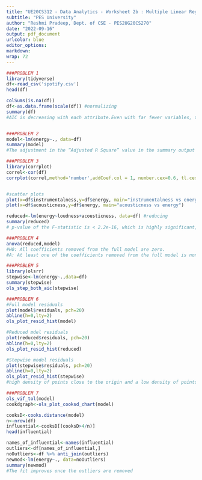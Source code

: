 ---
title: "UE20CS312 - Data Analytics - Worksheet 2b : Multiple Linear Regression"
subtitle: "PES University"
author: "Reshmi Pradeep, Dept. of CSE - PES2UG20CS270"
date: "2022-09-16"
output: pdf_document
urlcolor: blue
editor_options: 
markdown: 
wrap: 72
---

```{r mod2asgn2}
###PROBLEM 1
library(tidyverse)
df<-read_csv('spotify.csv')
head(df)

colSums(is.na(df))
df<-as.data.frame(scale(df)) #normalizing
summary(df)
#AIC is decreasing with each attribute.Even with far fewer variables, the R2 has decreased by an insignificant amount.


###PROBLEM 2
model<-lm(energy~., data=df)
summary(model)
#The adjustment in the “Adjusted R Square” value in the summary output is a correction for the number of x variables included in the prediction model.In our example,the adjusted R2 = 0.8338, meaning that 83.38% of the variance in the measure of energy can be predicted by using all other attributes.

###PROBLEM 3
library(corrplot)
correl<-cor(df)
corrplot(correl,method='number',addCoef.col = 1, number.cex=0.6, tl.cex=0.6,col=colorRampPalette(c("red", "purple", "blue"))(20))


#scatter plots
plot(x=df$instrumentalness,y=df$energy, main="instrumentalness vs energy")
plot(x=df$acousticness,y=df$energy, main="acousticness vs energy")

reduced<-lm(energy~loudness+acousticness, data=df) #reducing
summary(reduced)
# p-value of the F-statistic is < 2.2e-16, which is highly significant, heaviest the predictor variables is significantly related to the outcome variable. The adjusted R2 = 0.7555

###PROBLEM 4
anova(reduced,model)
#H0: All coefficients removed from the full model are zero.
#A: At least one of the coefficients removed from the full model is non-zero.

###PROBLEM 5
library(olsrr)
stepwise<-lm(energy~.,data=df)
summary(stepwise)
ols_step_both_aic(stepwise)

###PROBLEM 6
#Full model residuals
plot(model$residuals, pch=20)
abline(h=0,lty=2)
ols_plot_resid_hist(model)

#Reduced mdel residuals
plot(reduced$residuals, pch=20)
abline(h=0,lty=2)
ols_plot_resid_hist(reduced)

#Stepwise model residuals
plot(stepwise$residuals, pch=20)
abline(h=0,lty=2)
ols_plot_resid_hist(stepwise)
#high density of points close to the origin and a low density of points away from the origin. Hence, this satisfies our assumptions that our multiple regression model residuals are independent and normally distributed

###PROBLEM 7
ols_vif_tol(model)
cookdgraph<-ols_plot_cooksd_chart(model)

cooksD<-cooks.distance(model)
n<-nrow(df)
influential<-cooksD[(cooksD>4/n)]
head(influential)

names_of_influential<-names(influential)
outliers<-df[names_of_influential,]
noOutliers<-df %>% anti_join(outliers)
newmod<-lm(energy~., data=noOutliers)
summary(newmod)
#The fit improves once the outliers are removed
```
